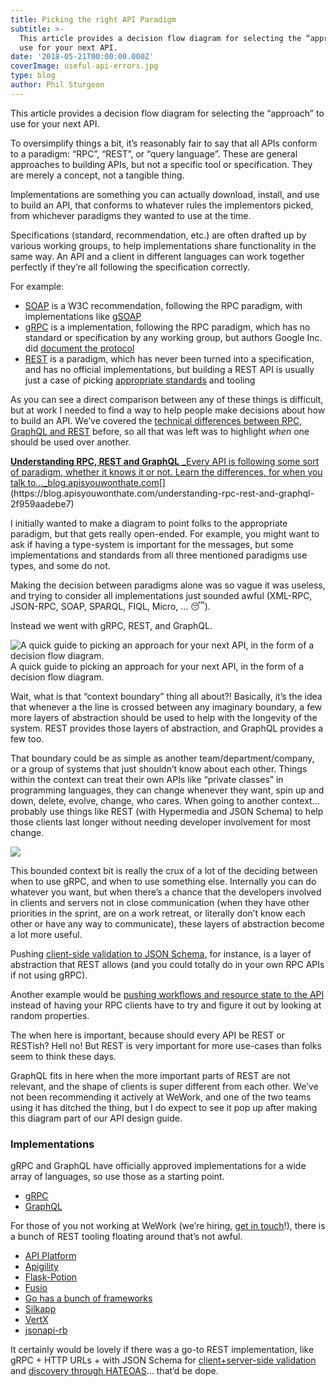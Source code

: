 ```yaml
---
title: Picking the right API Paradigm
subtitle: >-
  This article provides a decision flow diagram for selecting the “approach” to
  use for your next API.
date: '2018-05-21T00:00:00.000Z'
coverImage: useful-api-errors.jpg
type: blog
author: Phil Sturgeon
---
```


This article provides a decision flow diagram for selecting the “approach” to use for your next API.

To oversimplify things a bit, it’s reasonably fair to say that all APIs conform to a paradigm: “RPC”, “REST”, or “query language”. These are general approaches to building APIs, but not a specific tool or specification. They are merely a concept, not a tangible thing.

Implementations are something you can actually download, install, and use to build an API, that conforms to whatever rules the implementors picked, from whichever paradigms they wanted to use at the time.

Specifications (standard, recommendation, etc.) are often drafted up by various working groups, to help implementations share functionality in the same way. An API and a client in different languages can work together perfectly if they’re all following the specification correctly.

For example:

*   [SOAP](https://www.w3.org/TR/soap/) is a W3C recommendation, following the RPC paradigm, with implementations like [gSOAP](https://www.genivia.com/dev.html)
*   [gRPC](https://grpc.io/) is a implementation, following the RPC paradigm, which has no standard or specification by any working group, but authors Google Inc. did [document the protocol](https://github.com/grpc/grpc/blob/master/doc/PROTOCOL-HTTP2.md)
*   [REST](https://www.ics.uci.edu/~fielding/pubs/dissertation/top.htm) is a paradigm, which has never been turned into a specification, and has no official implementations, but building a REST API is usually just a case of picking [appropriate standards](http://standards.rest/) and tooling

As you can see a direct comparison between any of these things is difficult, but at work I needed to find a way to help people make decisions about how to build an API. We’ve covered the [technical differences between RPC, GraphQL and REST](https://blog.apisyouwonthate.com/understanding-rpc-rest-and-graphql-2f959aadebe7) before, so all that was left was to highlight _when_ one should be used over another.

[**Understanding RPC, REST and GraphQL**
_Every API is following some sort of paradigm, whether it knows it or not. Learn the differences, for when you talk to…_blog.apisyouwonthate.com](https://blog.apisyouwonthate.com/understanding-rpc-rest-and-graphql-2f959aadebe7 "https://blog.apisyouwonthate.com/understanding-rpc-rest-and-graphql-2f959aadebe7")[](https://blog.apisyouwonthate.com/understanding-rpc-rest-and-graphql-2f959aadebe7)

I initially wanted to make a diagram to point folks to the appropriate paradigm, but that gets really open-ended. For example, you might want to ask if having a type-system is important for the messages, but some implementations and standards from all three mentioned paradigms use types, and some do not.

Making the decision between paradigms alone was so vague it was useless, and trying to consider all implementations just sounded awful (XML-RPC, JSON-RPC, SOAP, SPARQL, FIQL, Micro, … 😴).

Instead we went with gRPC, REST, and GraphQL.

![A quick guide to picking an approach for your next API, in the form of a decision flow diagram.](https://cdn-images-1.medium.com/max/2560/0*JlrqgaKLKu3atK71.png)
A quick guide to picking an approach for your next API, in the form of a decision flow diagram.

Wait, what is that “context boundary” thing all about?! Basically, it’s the idea that whenever a the line is crossed between any imaginary boundary, a few more layers of abstraction should be used to help with the longevity of the system. REST provides those layers of abstraction, and GraphQL provides a few too.

That boundary could be as simple as another team/department/company, or a group of systems that just shouldn’t know about each other. Things within the context can treat their own APIs like “private classes” in programming languages, they can change whenever they want, spin up and down, delete, evolve, change, who cares. When going to another context… probably use things like REST (with Hypermedia and JSON Schema) to help those clients last longer without needing developer involvement for most change.

![](https://cdn-images-1.medium.com/max/800/0*E3HZGRJBm1a3bw2y.png)

This bounded context bit is really the crux of a lot of the deciding between when to use gRPC, and when to use something else. Internally you can do whatever you want, but when there’s a chance that the developers involved in clients and servers not in close communication (when they have other priorities in the sprint, are on a work retreat, or literally don’t know each other or have any way to communicate), these layers of abstraction become a lot more useful.

Pushing [client-side validation to JSON Schema](https://blog.apisyouwonthate.com/the-many-amazing-uses-of-json-schema-client-side-validation-c78a11fbde45), for instance, is a layer of abstraction that REST allows (and you could totally do in your own RPC APIs if not using gRPC).

Another example would be [pushing workflows and resource state to the API](https://blog.apisyouwonthate.com/representing-state-in-rest-and-graphql-9194b291d127) instead of having your RPC clients have to try and figure it out by looking at random properties.

The when here is important, because should every API be REST or RESTish? Hell no! But REST is very important for more use-cases than folks seem to think these days.

GraphQL fits in here when the more important parts of REST are not relevant, and the shape of clients is super different from each other. We’ve not been recommending it actively at WeWork, and one of the two teams using it has ditched the thing, but I do expect to see it pop up after making this diagram part of our API design guide.

### Implementations

gRPC and GraphQL have officially approved implementations for a wide array of languages, so use those as a starting point.

*   [gRPC](https://grpc.io/)
*   [GraphQL](http://graphql.org/)

For those of you not working at WeWork (we’re hiring, [get in touch](mailto:phil.sturgeon@wework.com)!), there is a bunch of REST tooling floating around that’s not awful.

*   [API Platform](https://api-platform.com/)
*   [Apigility](https://www.apigility.org/)
*   [Flask-Potion](https://github.com/biosustain/potion)
*   [Fusio](http://fusio-project.org/)
*   [Go has a bunch of frameworks](https://nordicapis.com/7-frameworks-to-build-a-rest-api-in-go/)
*   [Silkapp](https://github.com/silkapp/rest)
*   [VertX](https://vertx.io/docs/#web)
*   [jsonapi-rb](https://github.com/jsonapi-rb/jsonapi-rb)

It certainly would be lovely if there was a go-to REST implementation, like gRPC + HTTP URLs + with JSON Schema for [client+server-side validation](https://blog.apisyouwonthate.com/the-many-amazing-uses-of-json-schema-client-side-validation-c78a11fbde45) and [discovery through HATEOAS](https://blog.apisyouwonthate.com/getting-started-with-json-hyper-schema-part-2-ca9d7ffdf6f6)… that’d be dope.